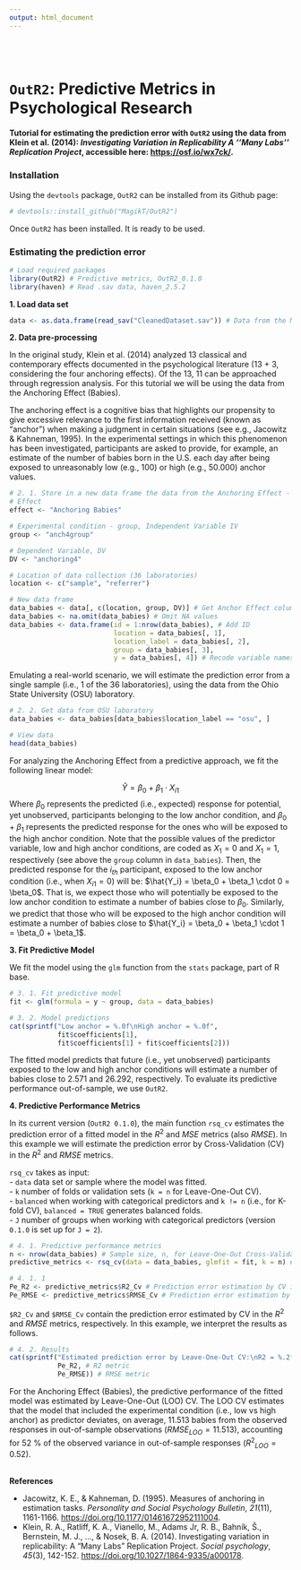 ---
output: html_document
---
\
\

# `OutR2`: **Predictive Metrics in Psychological Research**

#### Tutorial for estimating the prediction error with `OutR2` using the data from Klein et al. (2014): *Investigating Variation in Replicability A ''Many Labs'' Replication Project*, accessible here: <https://osf.io/wx7ck/>.

### **Installation**

Using the `devtools` package, `OutR2` can be installed from its Github page:

```{r}
# devtools::install_github("MagikT/OutR2")
```

Once `OutR2` has been installed. It is ready to be used.
\

### **Estimating the prediction error**
```{r, message = F}
# Load required packages 
library(OutR2) # Predictive metrics, OutR2_0.1.0
library(haven) # Read .sav data, haven_2.5.2
```

**1. Load data set** 
```{r}
data <- as.data.frame(read_sav("CleanedDataset.sav")) # Data from the Many Labs Replication Project
```


**2.  Data pre-processing**  

In the original study, Klein et al. (2014) analyzed 13 classical and contemporary effects documented in the psychological literature (13 + 3, considering the four anchoring effects). Of the 13, 11 can be approached through regression analysis. For this tutorial we will be using the data from the Anchoring Effect (Babies). 

The anchoring effect is a cognitive bias that highlights our propensity to give excessive relevance to the first information received (known as "anchor") when making a judgment in certain situations (see e.g., Jacowitz & Kahneman, 1995). In the experimental settings in which this phenomenon has been investigated, participants are asked to provide, for example, an estimate of the number of babies born in the U.S. each day after being exposed to unreasonably low (e.g., 100) or high (e.g., 50.000) anchor values.
```{r}
# 2. 1. Store in a new data frame the data from the Anchoring Effect - Babies
# Effect
effect <- "Anchoring Babies"

# Experimental condition - group, Independent Variable IV
group <- "anch4group"

# Dependent Variable, DV
DV <- "anchoring4"

# Location of data collection (36 laboratories)
location <- c("sample", "referrer") 

# New data frame  
data_babies <- data[, c(location, group, DV)] # Get Anchor Effect columns from the large data set containing all effects
data_babies <- na.omit(data_babies) # Omit NA values
data_babies <- data.frame(id = 1:nrow(data_babies), # Add ID
                          location = data_babies[, 1],
                          location_label = data_babies[, 2],
                          group = data_babies[, 3],
                          y = data_babies[, 4]) # Recode variable names
```


Emulating a real-world scenario, we will estimate the prediction error from a single sample (i.e., 1 of the 36 laboratories), using the data from the Ohio State University (OSU) laboratory.
```{r}
# 2. 2. Get data from OSU laboratory
data_babies <- data_babies[data_babies$location_label == "osu", ]

# View data
head(data_babies)
```

For analyzing the Anchoring Effect from a predictive approach, we fit the following linear model:

$$\hat{Y} = \beta_0 + \beta_1 \cdot X_{i1}$$
Where $\beta_0$ represents the predicted (i.e., expected) response for potential, yet unobserved, participants belonging to the low anchor condition, and $\beta_0 + \beta_1$ represents the predicted response for the ones who will be exposed to the high anchor condition. Note that the possible values of the predictor variable, low and high anchor conditions, are coded as $X_1 = 0$ and $X_1 = 1$, respectively (see above the `group` column in `data_babies`). Then, the predicted response for the $i_{th}$ participant, exposed to the low anchor condition (i.e., when $X_{i1} = 0$) will be: $\hat{Y_i} = \beta_0 + \beta_1 \cdot 0 = \beta_0$. That is, we expect those who will potentially be exposed to the low anchor condition to estimate a number of babies close to $\beta_0$. Similarly, we predict that those who will be exposed to the high anchor condition will estimate a number of babies close to $\hat{Y_i} = \beta_0 + \beta_1 \cdot 1 = \beta_0 + \beta_1$.

**3.  Fit Predictive Model**  

We fit the model using the `glm` function from the `stats` package, part of R base.
```{r}
# 3. 1. Fit predictive model
fit <- glm(formula = y ~ group, data = data_babies)

# 3. 2. Model predictions
cat(sprintf("Low anchor = %.0f\nHigh anchor = %.0f", 
            fit$coefficients[1], 
            fit$coefficients[1] + fit$coefficients[2]))
```

The fitted model predicts that future (i.e., yet unobserved) participants exposed to the low and high anchor conditions will estimate a number of babies close to $2.571$ and $26.292$, respectively. To evaluate its predictive performance out-of-sample, we use `OutR2`.

**4. Predictive Performance Metrics**

In its current version (`OutR2 0.1.0`), the main function `rsq_cv` estimates the prediction error of a fitted model in the $R^2$ and $MSE$ metrics (also $RMSE$). In this example we will estimate the prediction error by Cross-Validation (CV) in the $R^2$ and $RMSE$ metrics.

`rsq_cv` takes as input:\
- `data` data set or sample where the model was fitted.\
- `k` number of folds or validation sets (`k = n` for Leave-One-Out CV).\
- `balanced` when working with categorical predictors and `k != n` (i.e., for K-fold CV), `balanced = TRUE` generates balanced folds.\
- `J` number of groups when working with categorical predictors (version `0.1.0` is set up for `J = 2`).

```{r}
# 4. 1. Predictive performance metrics
n <- nrow(data_babies) # Sample size, n, for Leave-One-Out Cross-Validation
predictive_metrics <- rsq_cv(data = data_babies, glmfit = fit, k = n) # Get prediction error estimation

# 4. 1. 1
Pe_R2 <- predictive_metrics$R2_Cv # Prediction error estimation by CV in R2 metric (i.e., out-of-sample R2)
Pe_RMSE <- predictive_metrics$RMSE_Cv # Prediction error estimation by CV in RMSE metric (i.e., Root of the Mean Squared Error of Prediction)
```

`$R2_Cv` and `$RMSE_Cv` contain the prediction error estimated by CV in the $R^2$ and $RMSE$ metrics, respectively. In this example, we interpret the results as follows.
```{r}
# 4. 2. Results
cat(sprintf("Estimated prediction error by Leave-One-Out CV:\nR2 = %.2f\nRMSE = %.0f",
            Pe_R2, # R2 metric
            Pe_RMSE)) # RMSE metric
```

For the Anchoring Effect (Babies), the predictive performance of the fitted model was estimated by Leave-One-Out (LOO) CV. The LOO CV estimates that the model that included the experimental condition (i.e., low vs high anchor) as predictor deviates, on average, 11.513 babies from the observed responses in out-of-sample observations ($RMSE_{LOO} = 11.513$), accounting for 52 % of the observed variance in out-of-sample responses ($R{^2}_{LOO} = 0.52$).

\
**References**

- Jacowitz, K. E., & Kahneman, D. (1995). Measures of anchoring in estimation tasks. *Personality and Social Psychology Bulletin*, *21*(11), 1161-1166. <https://doi.org/10.1177/01461672952111004>.
- Klein, R. A., Ratliff, K. A., Vianello, M., Adams Jr, R. B., Bahník, Š., Bernstein, M. J., ..., & Nosek, B. A. (2014). Investigating variation in replicability: A "Many Labs" Replication Project. *Social psychology*, *45*(3), 142-152. <https://doi.org/10.1027/1864-9335/a000178>.

\




